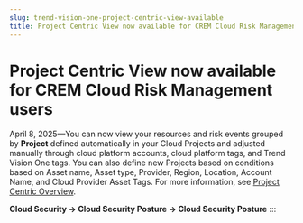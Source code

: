 ```yaml
---
slug: trend-vision-one-project-centric-view-available
title: Project Centric View now available for CREM Cloud Risk Management users
---
```

# Project Centric View now available for CREM Cloud Risk Management users

April 8, 2025—You can now view your resources and risk events grouped by **Project** defined automatically in your Cloud Projects and adjusted manually through cloud platform accounts, cloud platform tags, and Trend Vision One tags. You can also define new Projects based on conditions based on Asset name, Asset type, Provider, Region, Location, Account Name, and Cloud Provider Asset Tags. For more information, see [Project Centric Overview](project-centric-overview.mdx).

**Cloud Security → Cloud Security Posture → Cloud Security Posture**
:::
